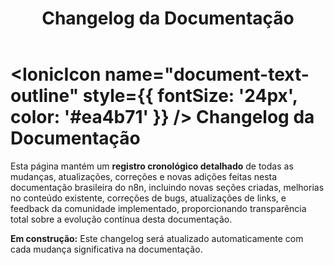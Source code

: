 ﻿---
sidebar_position: 1
title: Changelog da Documentação
description: Histórico de mudanças e atualizações desta documentação brasileira
keywords: [n8n, changelog, histórico, atualizações, versões]
---

# <IonicIcon name="document-text-outline" style={{ fontSize: '24px', color: '#ea4b71' }} /> Changelog da Documentação

Esta página mantém um **registro cronológico detalhado** de todas as mudanças, atualizações, correções e novas adições feitas nesta documentação brasileira do n8n, incluindo novas seções criadas, melhorias no conteúdo existente, correções de bugs, atualizações de links, e feedback da comunidade implementado, proporcionando transparência total sobre a evolução contínua desta documentação.

**Em construção:** Este changelog será atualizado automaticamente com cada mudança significativa na documentação.


